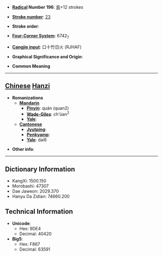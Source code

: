 * '''[[Wiktionary:Chinese radical index| Radical]] Number 196''': [[Wiktionary:Chinese radical index 鳥|鳥]]+12 strokes

* '''[[Wiktionary:Chinese total strokes index|Stroke number]]''': [[Wiktionary:Chinese total strokes index 23|23]]

* '''Stroke order''': 

* '''[[Wiktionary:Chinese four corner index|Four-Corner System]]''': 6742<sub>7</sub>

* '''[[Wiktionary:Chinese Cangjie index|Cangjie input]]''': 口十竹日火 (RJHAF)

* '''Graphical Significance and Origin''': 

* '''Common Meaning'''

----

== [[Chinese]] [[Hanzi]] ==

* '''Romanizations'''
** '''[[Mandarin]]'''
*** '''[[Pinyin]]''': quán (quan2)
*** '''[[Wade-Giles]]''': ch'üan<sup>2</sup>
*** '''[[Yale]]''': 
** '''[[Cantonese]]'''
*** '''[[Jyutping]]''':
*** '''[[Penkyamp]]''': 
*** '''[[Yale]]''': dai6

* '''Other info''': 

----

== Dictionary Information ==

* KangXi: 1500.150
* Morobashi: 47307
* Dae Jaweon: 2029.370
* Hanyu Da Zidian: 74660.200

== Technical Information ==

* '''Unicode''':
** Hex: 9DE4
** Decimal: 40420
* '''Big5''':
** Hex: F867
** Decimal: 63591